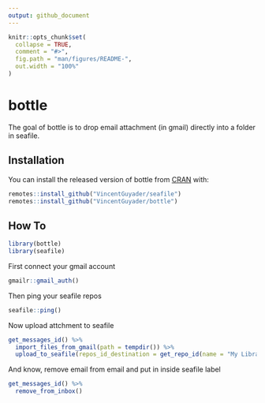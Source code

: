 ```yaml
---
output: github_document
---
```


<!-- README.md is generated from README.Rmd. Please edit that file -->

```r
knitr::opts_chunk$set(
  collapse = TRUE,
  comment = "#>",
  fig.path = "man/figures/README-",
  out.width = "100%"
)
```
# bottle

The goal of bottle is to drop email attachment (in gmail) directly into a folder in seafile.

## Installation

You can install the released version of bottle from [CRAN](https://CRAN.R-project.org) with:

``` r
remotes::install_github("VincentGuyader/seafile")
remotes::install_github("VincentGuyader/bottle")
```

## How To

```r
library(bottle)
library(seafile)
```



First connect your gmail account

```r
gmailr::gmail_auth()

```

Then ping your seafile repos

```r
seafile::ping()
```

Now upload attchment to seafile

```r
get_messages_id() %>% 
  import_files_from_gmail(path = tempdir()) %>% 
  upload_to_seafile(repos_id_destination = get_repo_id(name = "My Library"))
```

And know, remove email from email and put in inside seafile label

```r
get_messages_id() %>%
  remove_from_inbox()
```

